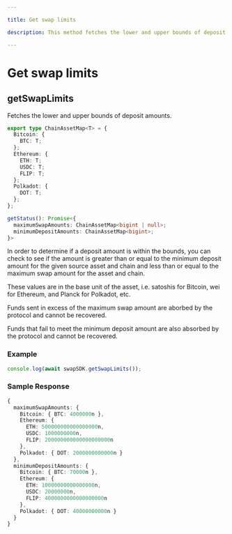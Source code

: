 ```yaml
---

title: Get swap limits

description: This method fetches the lower and upper bounds of deposit amounts.

---
```




# Get swap limits

## getSwapLimits

Fetches the lower and upper bounds of deposit amounts.

```typescript copy
export type ChainAssetMap<T> = {
  Bitcoin: {
    BTC: T;
  };
  Ethereum: {
    ETH: T;
    USDC: T;
    FLIP: T;
  };
  Polkadot: {
    DOT: T;
  };
};

getStatus(): Promise<{
  maximumSwapAmounts: ChainAssetMap<bigint | null>;
  minimumDepositAmounts: ChainAssetMap<bigint>;
}>
```

In order to determine if a deposit amount is within the bounds, you can check to
see if the amount is greater than or equal to the minimum deposit amount for the
given source asset and chain and less than or equal to the maximum swap amount
for the asset and chain.

These values are in the base unit of the asset, i.e. satoshis for Bitcoin, wei
for Ethereum, and Planck for Polkadot, etc.

<Callout type="warning">
<p>
Funds sent in excess of the maximum swap amount are aborbed by the protocol and
cannot be recovered.
</p>
<p>
Funds that fail to meet the minimum deposit amount are also absorbed by the
protocol and cannot be recovered.
</p>
</Callout>

### Example


```javascript
console.log(await swapSDK.getSwapLimits());
```

### Sample Response

```ts
{
  maximumSwapAmounts: {
    Bitcoin: { BTC: 4000000n },
    Ethereum: {
      ETH: 500000000000000000n,
      USDC: 1000000000n,
      FLIP: 200000000000000000000n
    },
    Polkadot: { DOT: 2000000000000n }
  },
  minimumDepositAmounts: {
    Bitcoin: { BTC: 70000n },
    Ethereum: {
      ETH: 10000000000000000n,
      USDC: 20000000n,
      FLIP: 4000000000000000000n
    },
    Polkadot: { DOT: 40000000000n }
  }
}
```
